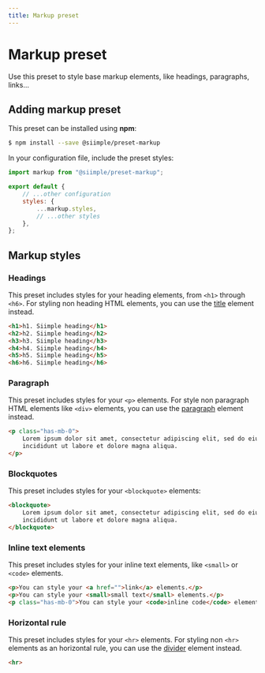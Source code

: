 ```yaml
---
title: Markup preset
---
```


# Markup preset

Use this preset to style base markup elements, like headings, paragraphs, links... 

## Adding markup preset

This preset can be installed using **npm**:

```bash
$ npm install --save @siimple/preset-markup
```

In your configuration file, include the preset styles:

```js title=siimple.config.js
import markup from "@siimple/preset-markup";

export default {
    // ...other configuration
    styles: {
        ...markup.styles,
        // ...other styles
    },
};
```

## Markup styles

### Headings

This preset includes styles for your heading elements, from `<h1>` through `<h6>`. For styling non heading HTML elements, you can use the [title](/elements/title) element instead.

```html live=true
<h1>h1. Siimple heading</h1>
<h2>h2. Siimple heading</h2>
<h3>h3. Siimple heading</h3>
<h4>h4. Siimple heading</h4>
<h5>h5. Siimple heading</h5>
<h6>h6. Siimple heading</h6>
```

### Paragraph

This preset includes styles for your `<p>` elements. For style non paragraph HTML elements like `<div>` elements, you can use the [paragraph](/elements/paragraph) element instead.

```html live=true
<p class="has-mb-0">
    Lorem ipsum dolor sit amet, consectetur adipiscing elit, sed do eiusmod tempor 
    incididunt ut labore et dolore magna aliqua.
</p>
```

### Blockquotes

This preset includes styles for your `<blockquote>` elements:

```html live=true
<blockquote>
    Lorem ipsum dolor sit amet, consectetur adipiscing elit, sed do eiusmod tempor 
    incididunt ut labore et dolore magna aliqua.
</blockquote>
```

### Inline text elements

This preset includes styles for your inline text elements, like `<small>` or `<code>` elements.

```html live=true
<p>You can style your <a href="">link</a> elements.</p>
<p>You can style your <small>small text</small> elements.</p>
<p class="has-mb-0">You can style your <code>inline code</code> elements.</p>
```

### Horizontal rule

This preset includes styles for your `<hr>` elements. For styling non `<hr>` elements as an horizontal rule, you can use the [divider](/elements/divider) element instead.

```html
<hr>
```

